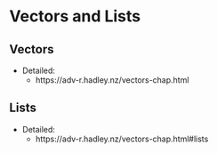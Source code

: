 # Vectors and Lists

## Vectors

-   Detailed:
    -   https://adv-r.hadley.nz/vectors-chap.html

## Lists

-   Detailed:
    -   https://adv-r.hadley.nz/vectors-chap.html\#lists

